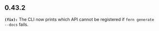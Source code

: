 ## 0.43.2
**`(fix):`** The CLI now prints which API cannot be registered if `fern generate --docs` fails. 


